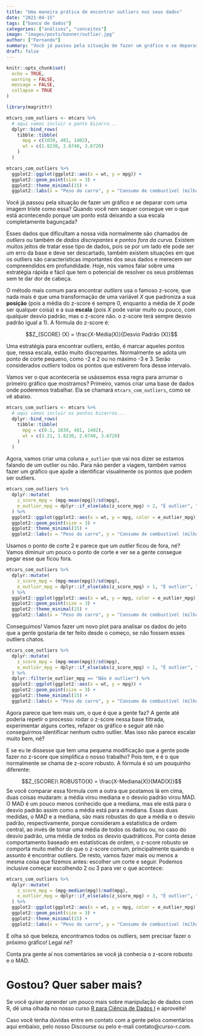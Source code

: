 ```yaml
---
title: "Uma maneira prática de encontrar outliers nos seus dados"
date: "2021-04-15"
tags: ["banco de dados"]
categories: ["análises", "conceitos"]
image: "images/posts/banner/outlier.jpg"
author: ["Fernando"]
summary: "Você já passou pela situação de fazer um gráfico e se deparar com um monte de pontos bizarros? Quando você nem seguer consegue ver o que está acontecendo porque um ponto está deixando a sua escala completamente bagunçada? Esses dados que dificultam a nossa vida normalmente são chamados de _outliers_ ou também de _dados discrepantes_ e _pontos fora da curva_. Existem muitos jeitos de tratar esse tipo de dados, pois se por um lado ele pode ser um erro da base e deve ser descartado, também existem situações em que os outliers são características importantes dos seus daods e merecem ser compreendidos em profundidade. Hoje, nós vamos falar sobre uma estratégia rápida e fácil que tem o potencial de te ajudar a encontrar todos os seus outliers sem ter dor de cabeça. "
draft: false
---
```


```r
knitr::opts_chunk$set(
  echo = TRUE,
  warning = FALSE, 
  message = FALSE, 
  collapse = TRUE
)
```

```r
library(magrittr)

mtcars_com_outliers <- mtcars %>% 
  # aqui vamos incluir o ponto bizarro...
  dplyr::bind_rows(
    tibble::tibble(
      mpg = c(1039, 481, 1402),
      wt = c(1.8230, 2.6740, 3.6720)
    )
  ) 

mtcars_com_outliers %>% 
  ggplot2::ggplot(ggplot2::aes(x = wt, y = mpg)) +
  ggplot2::geom_point(size = 3) +
  ggplot2::theme_minimal(15) +
  ggplot2::labs(x = "Peso do carro", y = "Consumo de combustível (milhas/galão)")
```


Você já passou pela situação de fazer um gráfico e se deparar com uma imagem triste como essa? Quando você nem sequer consegue ver o que está acontecendo porque um ponto está deixando a sua escala completamente bagunçada?

Esses dados que dificultam a nossa vida normalmente são chamados de _outliers_ ou também de _dados discrepantes_ e _pontos fora da curva_. Existem muitos jeitos de tratar esse tipo de dados, pois se por um lado ele pode ser um erro da base e deve ser descartado, também existem situações em que os outliers são características importantes dos seus dados e merecem ser compreendidos em profundidade. Hoje, nós vamos falar sobre uma estratégia rápida e fácil que tem o potencial de resolver os seus problemas sem te dar dor de cabeça. 

O método mais comum para encontrar _outliers_ usa o famoso z-score, que nada mais é que uma transformação de uma variável $X$ que padroniza a sua **posição** (pois a média do z-score é sempre 0, enquanto a média de $X$ pode ser qualquer coisa) e a sua **escala** (pois $X$ pode variar muito ou pouco, com qualquer desvio padrão, mas o z-score não. o z-score terá sempre desvio padrão igual a 1). A fórmula do z-score é:

$$Z_{SCORE} (X) = \frac{X-Média(X)}{Desvio Padrão (X)}$$

Uma estratégia para encontrar outliers, então, é marcar aqueles pontos que, nessa escala, estão muito discrepantes. Normalmente se adota um ponto de corte pequeno, como -2 e 2 ou no máximo -3 e 3. Serão considerados _outliers_ todos os pontos que estiverem fora desse intervalo.

Vamos ver o que aconteceria se usássemos essa regra para arrumar o primeiro gráfico que mostramos? Primeiro, vamos criar uma base de dados onde poderemos trabalhar. Ela se chamará `mtcars_com_outliers`, como se vê abaixo.

```r

mtcars_com_outliers <- mtcars %>% 
  # aqui vamos incluir os pontos bizarros...
  dplyr::bind_rows(
    tibble::tibble(
      mpg = c(0.1, 1039, 481, 1402),
      wt = c(3.21, 1.8230, 2.6740, 3.6720)
    )
  ) 

```

Agora, vamos criar uma coluna `e_outlier` que vai nos dizer se estamos falando de um outlier ou não. Para não perder a viagem, também vamos fazer um gráfico que ajude a identificar visualmente os pontos que podem ser outliers.

```r
mtcars_com_outliers %>% 
  dplyr::mutate(
    z_score_mpg = (mpg-mean(mpg))/sd(mpg),
    e_outlier_mpg = dplyr::if_else(abs(z_score_mpg) > 2, "É outlier", "Não é outlier")
  ) %>% 
  ggplot2::ggplot(ggplot2::aes(x = wt, y = mpg, color = e_outlier_mpg)) +
  ggplot2::geom_point(size = 3) +
  ggplot2::theme_minimal(15) +
  ggplot2::labs(x = "Peso do carro", y = "Consumo de combustível (milhas/galão)", color = "")
```

Usamos o ponto de corte 2 e parece que um _outlier_ ficou de fora, né? Vamos diminuir um pouco o ponto de corte e ver se a gente consegue pegar esse que ficou fora.

```r
mtcars_com_outliers %>% 
  dplyr::mutate(
    z_score_mpg = (mpg-mean(mpg))/sd(mpg),
    e_outlier_mpg = dplyr::if_else(abs(z_score_mpg) > 1, "É outlier", "Não é outlier")
  ) %>% 
  ggplot2::ggplot(ggplot2::aes(x = wt, y = mpg, color = e_outlier_mpg)) +
  ggplot2::geom_point(size = 3) +
  ggplot2::theme_minimal(15) +
  ggplot2::labs(x = "Peso do carro", y = "Consumo de combustível (milhas/galão)", color = "")
```

Conseguimos! Vamos fazer um novo plot para analisar os dados do jeito que a gente gostaria de ter feito desde o começo, se não fossem esses outliers chatos.

```r
mtcars_com_outliers %>% 
  dplyr::mutate(
    z_score_mpg = (mpg-mean(mpg))/sd(mpg),
    e_outlier_mpg = dplyr::if_else(abs(z_score_mpg) > 1, "É outlier", "Não é outlier")
  ) %>% 
  dplyr::filter(e_outlier_mpg == "Não é outlier") %>% 
  ggplot2::ggplot(ggplot2::aes(x = wt, y = mpg)) +
  ggplot2::geom_point(size = 3) +
  ggplot2::theme_minimal(15) +
  ggplot2::labs(x = "Peso do carro", y = "Consumo de combustível (milhas/galão)", color = "")
```

Agora parece que tem mais um, o que é que a gente faz? A gente até poderia repetir o processo: rodar o z-score nessa base filtrada, experimentar alguns cortes, refazer os gráfico e seguir até não conseguirmos identificar nenhum outro outlier. Mas isso não parece escalar muito bem, né? 

E se eu te dissesse que tem uma pequena modificação que a gente pode fazer no z-score que simplifica o nosso trabalho? Pois tem, e é o que normalmente se chama de z-score robusto. A fórmula é só um pouquinho diferente:

$$Z_{SCORE}\ ROBUSTO(X) = \frac{X-Mediana(X)}{MAD(X)}$$
Se você comparar essa fórmula com a outra que postamos lá em cima, duas coisas mudaram: a média virou mediana e o desvio padrão virou MAD. O MAD é um pouco menos conhecido que a mediana, mas ele está para o desvio padrão assim como a média está para a mediana. Essas duas medidas, o MAD e a mediana, são mais robustas do que a média e o desvio padrão, respectivamente, porque consideram a estatística de ordem central, ao invés de tomar uma média de todos os dados ou, no caso do desvio padrão, uma média de todos os desvio quadráticos. Por conta desse comportamento baseado em estatísticas de ordem, o z-score robusto se comporta muito melhor do que o z-score comum, principalmente quando o assunto é encontrar outliers. De resto, vamos fazer mais ou menos a mesma coisa que fizemos antes: escolher um corte e seguir. Podemos inclusive começar escolhendo 2 ou 3 para ver o que acontece:

```r
mtcars_com_outliers %>% 
  dplyr::mutate(
    z_score_mpg = (mpg-median(mpg))/mad(mpg),
    e_outlier_mpg = dplyr::if_else(abs(z_score_mpg) > 3, "É outlier", "Não é outlier")
  ) %>% 
  ggplot2::ggplot(ggplot2::aes(x = wt, y = mpg, color = e_outlier_mpg)) +
  ggplot2::geom_point(size = 3) +
  ggplot2::theme_minimal(15) +
  ggplot2::labs(x = "Peso do carro", y = "Consumo de combustível (milhas/galão)", color = "")
```

E olha só que beleza, encontramos todos os outliers, sem precisar fazer o próximo gráfico! Legal né?

Conta pra gente aí nos comentários se você já conhecia o z-score robusto e o MAD.

# Gostou? Quer saber mais?

Se você quiser aprender um pouco mais sobre manipulação de dados com R, dê uma olhada no nosso curso [R para Ciência de Dados I](https://curso-r.com/cursos/r4ds-1/) e aproveite!

Caso você tenha dúvidas entre em contato com a gente pelos comentários aqui embaixo, pelo nosso Discourse ou pelo e-mail contato@curso-r.com. 
